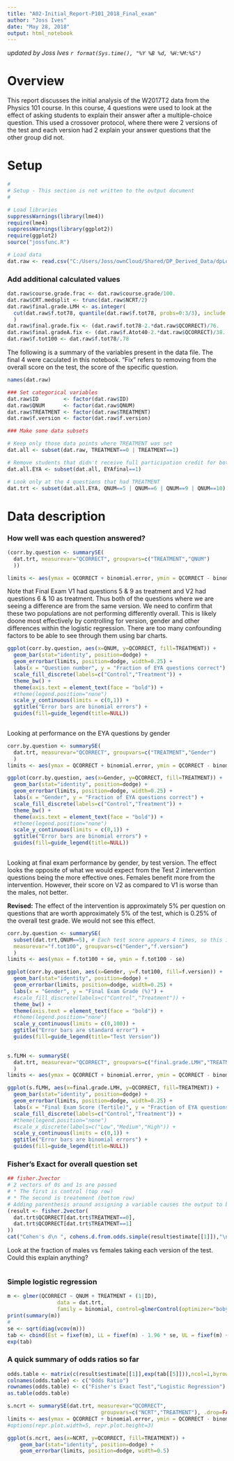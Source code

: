 ```yaml
---
title: "A02-Initial_Report-P101_2018_Final_exam"
author: "Joss Ives"
date: "May 28, 2018"
output: html_notebook
---
```

*updated by Joss Ives `r format(Sys.time(), "%Y %B %d, %H:%M:%S")`*

# Overview
This report discusses the initial analysis of the W2017T2 data from the Physics 101 course. In this course, 4 questions were used to look at the effect of asking students to explain their answer after a multiple-choice question. This used a crossover protocol, where there were 2 versions of the test and each version had 2 explain your answer questions that the other group did not. 

# Setup

```r
#
# Setup - This section is not written to the output document
#
```

```r
# Load libraries
suppressWarnings(library(lme4))
require(lme4)
suppressWarnings(library(ggplot2))
require(ggplot2)
source("jossfunc.R")
```

```r
# Load data
dat.raw <- read.csv("C:/Users/Joss/ownCloud/Shared/DP_Derived_Data/dpLogisticDat.csv")
```
### Add additional calculated values
```r
dat.raw$course.grade.frac <- dat.raw$course.grade/100.
dat.raw$CRT.medsplit <- trunc(dat.raw$NCRT/2)
dat.raw$final.grade.LMH <- as.integer(
  cut(dat.raw$f.tot78, quantile(dat.raw$f.tot78, probs=0:3/3), include.lowest=TRUE)
  )
dat.raw$final.grade.fix <- (dat.raw$f.tot78-2.*dat.raw$QCORRECT)/76.
dat.raw$final.gradeA.fix <- (dat.raw$f.Atot40-2.*dat.raw$QCORRECT)/38.
dat.raw$f.tot100 <- dat.raw$f.tot78/.78
```
The following is a summary of the variables present in the data file. The final 4 were caculated in this notebook. "Fix" refers to removing from the overall score on the test, the score of the specific question.
```r
names(dat.raw)
```

```r
### Set categorical variables
dat.raw$ID        <- factor(dat.raw$ID)
dat.raw$QNUM      <- factor(dat.raw$QNUM)
dat.raw$TREATMENT <- factor(dat.raw$TREATMENT)
dat.raw$f.version <- factor(dat.raw$f.version)

```

```r
### Make some data subsets

# Keep only those data points where TREATMENT was set
dat.all <- subset(dat.raw, TREATMENT==0 | TREATMENT==1)

# Remove students that didn't receive full participation credit for both EYA questions
dat.all.EYA <- subset(dat.all, EYAfinal==1)

# Look only at the 4 questions that had TREATMENT
dat.trt <- subset(dat.all.EYA, QNUM==5 | QNUM==6 | QNUM==9 | QNUM==10)
```

# Data description

### How well was each question answered?


```r
(corr.by.question <- summarySE(
  dat.trt, measurevar="QCORRECT", groupvars=c("TREATMENT","QNUM")
  ))

limits <- aes(ymax = QCORRECT + binomial.error, ymin = QCORRECT - binomial.error)

```

Note that Final Exam V1 had questions 5 & 9 as treatment and V2 had questions 6 & 10 as treatment. Thus both of the questions where we are seeing a difference are from the same version. We need to confirm that these two populations are not performing differently overall. This is likely doone most effectively by controlling for version, gender and other differences within the logistic regression. There are too many confounding factors to be able to see through them using bar charts.
```r

ggplot(corr.by.question, aes(x=QNUM, y=QCORRECT, fill=TREATMENT)) +
  geom_bar(stat="identity", position=dodge) + 
  geom_errorbar(limits, position=dodge, width=0.25) +
  labs(x = "Question number", y = "Fraction of EYA questions correct") +
  scale_fill_discrete(labels=c("Control","Treatment")) +
  theme_bw() + 
  theme(axis.text = element_text(face = "bold")) + 
  #theme(legend.position="none")
  scale_y_continuous(limits = c(0,1)) +
  ggtitle("Error bars are binomial errors") + 
  guides(fill=guide_legend(title=NULL))
  
```
Looking at performance on the EYA questions by gender
```r

corr.by.question <- summarySE(
  dat.trt, measurevar="QCORRECT", groupvars=c("TREATMENT","Gender")
  )
limits <- aes(ymax = QCORRECT + binomial.error, ymin = QCORRECT - binomial.error)

ggplot(corr.by.question, aes(x=Gender, y=QCORRECT, fill=TREATMENT)) +
  geom_bar(stat="identity", position=dodge) + 
  geom_errorbar(limits, position=dodge, width=0.25) +
  labs(x = "Gender", y = "Fraction of EYA questions correct") +
  scale_fill_discrete(labels=c("Control","Treatment")) +
  theme_bw() + 
  theme(axis.text = element_text(face = "bold")) + 
  #theme(legend.position="none")
  scale_y_continuous(limits = c(0,1)) +
  ggtitle("Error bars are binomial errors") +
  guides(fill=guide_legend(title=NULL))
  
```

Looking at final exam performance by gender, by test version. The effect looks the opposite of what we would expect from the Test 2 intervention questions being the more effective ones. Females benefit more from the intervention. However, their score on V2 as compared to V1 is worse than the males, not better.

**Revised:** The effect of the intervention is approximately 5% per question on questions that are worth approximately 5% of the test, which is 0.25% of the overall test grade. We would not see this effect.
```r

corr.by.question <- summarySE(
  subset(dat.trt,QNUM==5), # Each test score appears 4 times, so this it reduces it to 1 time
  measurevar="f.tot100", groupvars=c("Gender","f.version")
  )
limits <- aes(ymax = f.tot100 + se, ymin = f.tot100 - se)

ggplot(corr.by.question, aes(x=Gender, y=f.tot100, fill=f.version)) +
  geom_bar(stat="identity", position=dodge) + 
  geom_errorbar(limits, position=dodge, width=0.25) +
  labs(x = "Gender", y = "Final Exam Grade (%)") +
  #scale_fill_discrete(labels=c("Control","Treatment")) +
  theme_bw() + 
  theme(axis.text = element_text(face = "bold")) + 
  #theme(legend.position="none")
  scale_y_continuous(limits = c(0,100)) +
  ggtitle("Error bars are standard error") +
  guides(fill=guide_legend(title="Test Version"))
  
```


```r

s.fLMH <- summarySE(
  dat.trt, measurevar="QCORRECT", groupvars=c("final.grade.LMH","TREATMENT")
  )
limits <- aes(ymax = QCORRECT + binomial.error, ymin = QCORRECT - binomial.error)

ggplot(s.fLMH, aes(x=final.grade.LMH, y=QCORRECT, fill=TREATMENT)) +
  geom_bar(stat="identity", position=dodge) + 
  geom_errorbar(limits, position=dodge, width=0.25) +
  labs(x = "Final Exam Score (Tertile)", y = "Fraction of EYA questions correct") +
  scale_fill_discrete(labels=c("Control","Treatment")) +
  #theme(legend.position="none")
  #scale_x_discrete(labels=c("Low","Medium","High")) +
  scale_y_continuous(limits = c(0,1)) +
  ggtitle("Error bars are binomial errors") +
  guides(fill=guide_legend(title=NULL))

```

### Fisher's Exact for overall question set
```r
## fisher.2vector
# 2 vectors of 0s and 1s are passed
# * The first is control (top row)
# * The second is treatement (bottom row)
# Adding parenthesis around assigning a variable causes the output to be displayed
(result <- fisher.2vector(
  dat.trt$QCORRECT[dat.trt$TREATMENT==0],
  dat.trt$QCORRECT[dat.trt$TREATMENT==1]
)) 
cat("Cohen's d\n ", cohens.d.from.odds.simple(result$estimate[[1]]),"\n")

```

Look at the fraction of males vs females taking each version of the test. Could this explain anything?

```r

```



### Simple logistic regression
```r
m <- glmer(QCORRECT ~ QNUM + TREATMENT + (1|ID), 
                data = dat.trt, 
                family = binomial, control=glmerControl(optimizer="bobyqa"))
print(summary(m))
#
se <- sqrt(diag(vcov(m)))
tab <- cbind(Est = fixef(m), LL = fixef(m) - 1.96 * se, UL = fixef(m) + 1.96 *se)
exp(tab)
```


### A quick summary of odds ratios so far
```r
odds.table <- matrix(c(result$estimate[[1]],exp(tab[[5]])),ncol=1,byrow=TRUE)
colnames(odds.table) <- c("Odds Ratio")
rownames(odds.table) <- c("Fisher's Exact Test","Logistic Regression")
as.table(odds.table)
```



```r
s.ncrt <- summarySE(dat.trt, measurevar="QCORRECT",
                              groupvars=c("NCRT","TREATMENT"), .drop=FALSE)
limits <- aes(ymax = QCORRECT + binomial.error, ymin = QCORRECT - binomial.error)
#options(repr.plot.width=5, repr.plot.height=3)

ggplot(s.ncrt, aes(x=NCRT, y=QCORRECT, fill=TREATMENT)) + 
    geom_bar(stat="identity", position=dodge) + 
    geom_errorbar(limits, position=dodge, width=0.5)
```



